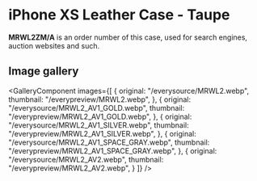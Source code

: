 
# iPhone XS Leather Case - Taupe

<Callout type='info' emoji='👉🏻'>**MRWL2ZM/A** is an order number of this case, used for search engines, auction websites and such.</Callout>

## Image gallery

<GalleryComponent
    images={[
      {
        original: "/everysource/MRWL2.webp",
        thumbnail: "/everypreview/MRWL2.webp",
      },
      {
        original: "/everysource/MRWL2_AV1_GOLD.webp",
        thumbnail: "/everypreview/MRWL2_AV1_GOLD.webp",
      },
      {
        original: "/everysource/MRWL2_AV1_SILVER.webp",
        thumbnail: "/everypreview/MRWL2_AV1_SILVER.webp",
      },
      {
        original: "/everysource/MRWL2_AV1_SPACE_GRAY.webp",
        thumbnail: "/everypreview/MRWL2_AV1_SPACE_GRAY.webp",
      },
      {
        original: "/everysource/MRWL2_AV2.webp",
        thumbnail: "/everypreview/MRWL2_AV2.webp",
      }
    ]}
  />
